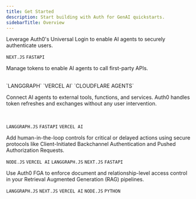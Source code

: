 ```yaml
---
title: Get Started
description: Start building with Auth for GenAI quickstarts.
sidebarTitle: Overview
---
```


<Columns cols={2}>

<Card title ="User Authentication" icon="user" href="./user-authentication" iconType="solid" vertical>
Leverage Auth0's Universal Login to enable AI agents to securely authenticate users.

`NEXT.JS` `FASTAPI`

</Card>

<Card title ="Call Your APIs on User's Behalf" icon="shapes" href="./call-your-apis-on-users-behalf" iconType="solid" vertical>

Manage tokens to enable AI agents to call first-party APIs.

<br />
`LANGGRAPH` `VERCEL AI` `CLOUDFLARE AGENTS`
</Card>

<Card title ="Call Other's APIs on User's Behalf" icon="plug" href="./call-others-apis-on-users-behalf" iconType="solid" vertical>

Connect AI agents to external tools, functions, and services. Auth0 handles token refreshes and exchanges without any user intervention.

<br />

`LANGGRAPH.JS` `FASTAPI` `VERCEL AI`

</Card>

<Card title ="Asynchronous Authorization" icon="clock" href="./asynchronous-authorization" iconType="solid" vertical>
Add human-in-the-loop controls for critical or delayed actions using secure protocols like Client-Initiated Backchannel Authentication and Pushed Authorization Requests.

`NODE.JS` `VERCEL AI` `LANGGRAPH.JS` `NEXT.JS` `FASTAPI`

</Card>

<Card title ="Authorization for RAG" icon="server" href="./authorization-for-rag" iconType="solid" vertical>

Use Auth0 FGA to enforce document and relationship-level access control in your Retrieval Augmented Generation (RAG) pipelines.

`LANGGRAPH.JS` `NEXT.JS` `VERCEL AI` `NODE.JS` `PYTHON`

</Card>

</Columns>
